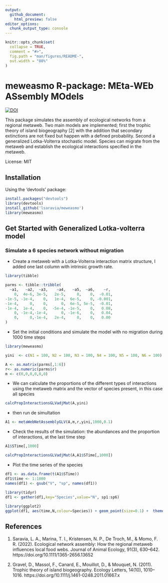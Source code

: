 ```yaml
---
output:
  github_document:
    html_preview: false
editor_options: 
  chunk_output_type: console
---
```


<!-- README.md is generated from README.Rmd. Please edit that file -->

```r
knitr::opts_chunk$set(
  collapse = TRUE,
  comment = "#>",
  fig.path = "man/figures/README-",
  out.width = "80%"
)
```

# meweasmo R-package: MEta-WEb ASsembly MOdels

[![DOI](https://zenodo.org/badge/130283899.svg)](https://zenodo.org/badge/latestdoi/130283899)

This package simulates the assembly of ecological networks from a regional metaweb. Two main models are implemented; first the trophic theory of island biogeography [2] with the addition that secondary extinctions are not fixed but happen with a defined probability. Second a generalized Lotka-Volterra stochastic model. Species can migrate from the metaweb and establish the ecological interactions specified in the metaweb.

License: MIT

## Installation 

Using the 'devtools' package:

```r

install.packages("devtools")
library(devtools)
install_github('lsaravia/meweasmo')
library(meweasmo)

```

## Get Started with Generalized Lotka-volterra model

### Simulate a 6 species network without migration

* Create a metaweb with a Lotka-Volterra interaction matrix structure, I added one last column with intrinsic growth rate. 

```r

library(tibble)

parms <- tibble::tribble(
  ~a1,   ~a2,  ~a3,    ~a4,   ~a5,  ~a6,    ~r,
    0,  4e-6, 3e-5,   2e-5,     0,    0,  -0.01,
-1e-5, -1e-4,    0,   1e-4,  6e-5,    0, -0.001,
-1e-4,     0,    0,      0,  6e-5, 5e-5,  -0.01,
-1e-4,  1e-4,    0,  -5e-4, -1e-5,    0,   0.08,
    0, -1e-4,-1e-4,      0, -1e-6,    0,   0.04,
    0,     0,-1e-4,   2e-4,     0,    0,   0.00
)

```

* Set the initial conditions and simulate the model with no migration during 1000 time steps

```r

library(meweasmo)

yini  <- c(N1 = 100, N2 = 100, N3 = 100, N4 = 100, N5 = 100, N6 = 100)

A <- as.matrix(parms[,1:6])
r<- as.numeric(parms$r)
m <- c(0,0,0,0,0,0)

```

   * We can calculate the proportions of the different types of interactions using the metaweb matrix and the vector of species present, in this case all species 
    
```r

calcPropInteractionsGLVadjMat(A,yini)
```

   * then run de simultation

```r

A1 <- metaWebNetAssemblyGLV(A,m,r,yini,1000,0.1)

```

* Check the results of the simulation: the abundances and the proportion of interactions, at the last time step 

```r

A1$STime[,1000]

calcPropInteractionsGLVadjMat(A,A1$STime[,1000])

```

* Plot the time series of the species 

```r

df1 <- as.data.frame(t(A1$STime))
df1$time <- 1:1000
names(df1) <- gsub("V", "sp", names(df1))
 
library(tidyr)
df1 <- gather(df1,key="Species",value="N", sp1:sp6)

library(ggplot2)
ggplot(df1, aes(time,N,colour=Species)) + geom_point(size=0.1) +  theme_bw() + scale_color_viridis_d()

```

## References


1. Saravia, L. A., Marina, T. I., Kristensen, N. P., De Troch, M., & Momo, F. R. (2022). Ecological network assembly: How the regional metaweb influences local food webs. Journal of Animal Ecology, 91(3), 630–642. https://doi.org/10.1111/1365-2656.13652

2. Gravel, D., Massol, F., Canard, E., Mouillot, D., & Mouquet, N. (2011). Trophic theory of island biogeography. Ecology Letters, 14(10), 1010–1016. https://doi.org/10.1111/j.1461-0248.2011.01667.x


